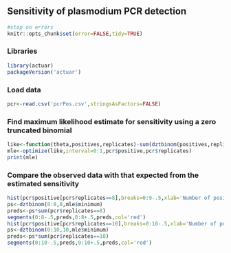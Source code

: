 ## Sensitivity of plasmodium PCR detection

```r
#stop on errors
knitr::opts_chunk$set(error=FALSE,tidy=TRUE)
```

### Libraries
```r
library(actuar)
packageVersion('actuar')
```

### Load data
```r
pcr<-read.csv('pcrPos.csv',stringsAsFactors=FALSE)
```

### Find maximum likelihood estimate for sensitivity using a zero truncated binomial
```r
like<-function(theta,positives,replicates)-sum(dztbinom(positives,replicates,theta,log=TRUE))
mle<-optimize(like,interval=0:1,pcr$positive,pcr$replicates)
print(mle)
```

### Compare the observed data with that expected from the estimated sensitivity
```r
hist(pcr$positive[pcr$replicates==8],breaks=0:9-.5,xlab='Number of positive PCRs',main='8 replicate samples',las=1)
ps<-dztbinom(0:8,8,mle$minimum)
preds<-ps*sum(pcr$replicates==8)
segments(0:8-.5,preds,0:8+.5,preds,col='red')
hist(pcr$positive[pcr$replicates==10],breaks=0:10-.5,xlab='Number of positive PCRs',main='10 replicate samples',ylim=c(0,1.2),las=1)
ps<-dztbinom(0:10,10,mle$minimum)
preds<-ps*sum(pcr$replicates==10)
segments(0:10-.5,preds,0:10+.5,preds,col='red')
```
